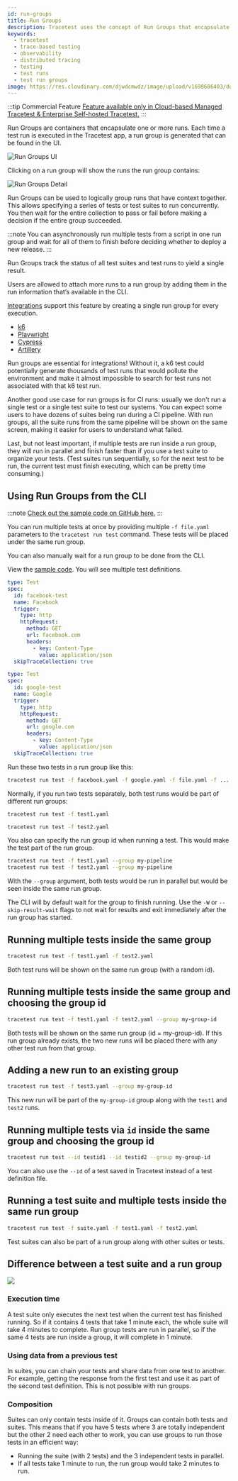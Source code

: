 ```yaml
---
id: run-groups
title: Run Groups
description: Tracetest uses the concept of Run Groups that encapsulate one or more runs. Each time a test run is executed in the Tracetest app, a run group is generated that can be found in the UI.
keywords:
  - tracetest
  - trace-based testing
  - observability
  - distributed tracing
  - testing
  - test runs
  - test run groups
image: https://res.cloudinary.com/djwdcmwdz/image/upload/v1698686403/docs/Blog_Thumbnail_14_rsvkmo.jpg
---
```


:::tip Commercial Feature
[Feature available only in Cloud-based Managed Tracetest & Enterprise Self-hosted Tracetest.](https://tracetest.io/pricing)
:::

Run Groups are containers that encapsulate one or more runs. Each time a test run is executed in the Tracetest app, a run group is generated that can be found in the UI.

![Run Groups UI](../img/run-groups-ui.png)

Clicking on a run group will show the runs the run group contains:

![Run Groups Detail](../img/run-groups-detail.png)

Run Groups can be used to logically group runs that have context together. This allows specifying a series of tests or test suites to run concurrently. You then wait for the entire collection to pass or fail before making a decision if the entire group succeeded.

:::note 
You can asynchronously run multiple tests from a script in one run group and wait for all of them to finish before deciding whether to deploy a new release.
:::

Run Groups track the status of all test suites and test runs to yield a single result.

Users are allowed to attach more runs to a run group by adding them in the run information that’s available in the CLI.

[Integrations](https://docs.tracetest.io/tools-and-integrations/overview) support this feature by creating a single run group for every execution.
- [k6](https://docs.tracetest.io/tools-and-integrations/k6)
- [Playwright](https://docs.tracetest.io/tools-and-integrations/playwright)
- [Cypress](https://docs.tracetest.io/tools-and-integrations/cypress)
- [Artillery](https://docs.tracetest.io/tools-and-integrations/artillery-plugin)

Run groups are essential for integrations! Without it, a k6 test could potentially generate thousands of test runs that would pollute the environment and make it almost impossible to search for test runs not associated with that k6 test run.

Another good use case for run groups is for CI runs: usually we don't run a single test or a single test suite to test our systems. You can expect some users to have dozens of suites being run during a CI pipeline. With run groups, all the suite runs from the same pipeline will be shown on the same screen, making it easier for users to understand what failed. 

Last, but not least important, if multiple tests are run inside a run group, they will run in parallel and finish faster than if you use a test suite to organize your tests. (Test suites run sequentially, so for the next test to be run, the current test must finish executing, which can be pretty time consuming.)

## Using Run Groups from the CLI

:::note
[Check out the sample code on GitHub here.](https://github.com/kubeshop/tracetest/tree/main/examples/environment-automation)
:::

You can run multiple tests at once by providing multiple `-f file.yaml` parameters to the `tracetest run test` command. These tests will be placed under the same run group.

You can also manually wait for a run group to be done from the CLI. 

View the [sample code](https://github.com/kubeshop/tracetest/tree/main/examples/environment-automation). You will see multiple test definitions.

```yaml title="facebook.yaml"
type: Test
spec:
  id: facebook-test
  name: Facebook
  trigger:
    type: http
    httpRequest:
      method: GET
      url: facebook.com
      headers:
        - key: Content-Type
          value: application/json
  skipTraceCollection: true
```

```yaml title="google.yaml"
type: Test
spec:
  id: google-test
  name: Google
  trigger:
    type: http
    httpRequest:
      method: GET
      url: google.com
      headers:
        - key: Content-Type
          value: application/json
  skipTraceCollection: true
```

Run these two tests in a run group like this:

```bash
tracetest run test -f facebook.yaml -f google.yaml -f file.yaml -f ...
```

Normally, if you run two tests separately, both test runs would be part of different run groups:

```bash
tracetest run test -f test1.yaml
```

```bash
tracetest run test -f test2.yaml
```

You also can specify the run group id when running a test. This would make the test part of the run group.

```bash
tracetest run test -f test1.yaml --group my-pipeline
tracetest run test -f test2.yaml --group my-pipeline
```

With the `--group` argument, both tests would be run in parallel but would be seen inside the same run group.

The CLI will by default wait for the group to finish running. Use the `-W` or `--skip-result-wait` flags to not wait for results and exit immediately after the run group has started.

## Running multiple tests inside the same group

```bash
tracetest run test -f test1.yaml -f test2.yaml
```

Both test runs will be shown on the same run group (with a random id).

## Running multiple tests inside the same group and choosing the group id

```bash
tracetest run test -f test1.yaml -f test2.yaml --group my-group-id
```

Both tests will be shown on the same run group (id = my-group-id). If this run group already exists, the two new runs will be placed there with any other test run from that group.

## Adding a new run to an existing group

```bash
tracetest run test -f test3.yaml --group my-group-id
```

This new run will be part of the `my-group-id` group along with the `test1` and `test2` runs.

## Running multiple tests via `id` inside the same group and choosing the group id

```bash
tracetest run test --id testid1 --id testid2 --group my-group-id
```

You can also use the `--id` of a test saved in Tracetest instead of a test definition file.

## Running a test suite and multiple tests inside the same run group

```bash
tracetest run test -f suite.yaml -f test1.yaml -f test2.yaml
```

Test suites can also be part of a run group along with other suites or tests.

## Difference between a test suite and a run group

![](https://res.cloudinary.com/djwdcmwdz/image/upload/v1716551731/docs/mermaid-js.github.io_mermaid-live-editor__view_lj7fe6.png)

### Execution time

A test suite only executes the next test when the current test has finished running. So if it contains 4 tests that take 1 minute each, the whole suite will take 4 minutes to complete. Run group tests are run in parallel, so if the same 4 tests are run inside a group, it will complete in 1 minute.

### Using data from a previous test

In suites, you can chain your tests and share data from one test to another. For example, getting the response from the first test and use it as part of the second test definition. This is not possible with run groups.

### Composition

Suites can only contain tests inside of it. Groups can contain both tests and suites. This means that if you have 5 tests where 3 are totally independent but the other 2 need each other to work, you can use groups to run those tests in an efficient way:

- Running the suite (with 2 tests) and the 3 independent tests in parallel.
- If all tests take 1 minute to run, the run group would take 2 minutes to run.
